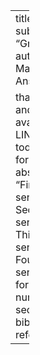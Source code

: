 ---
title: "My title"
subtitle: "Group 30"
author: 
  - Maryam Ansari

thanks: "Code and data are available at: LINK."
date: today
date-format: long
abstract: "First sentence. Second sentence. Third sentence. Fourth sentence."
format: pdf
number-sections: true
bibliography: references.bib
---